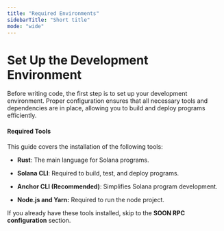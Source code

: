 ```yaml
---
title: "Required Environments"
sidebarTitle: "Short title"
mode: "wide"
---
```


# Set Up the Development Environment

Before writing code, the first step is to set up your development environment. Proper configuration ensures that all necessary tools and dependencies are in place, allowing you to build and deploy programs efficiently.

#### Required Tools

This guide covers the installation of the following tools:

* **Rust**: The main language for Solana programs.

* **Solana CLI**: Required to build, test, and deploy programs.

* **Anchor CLI (Recommended)**: Simplifies Solana program development.

* **Node.js and Yarn:** Required to run the node project.

If you already have these tools installed, skip to the **SOON RPC configuration** section.
